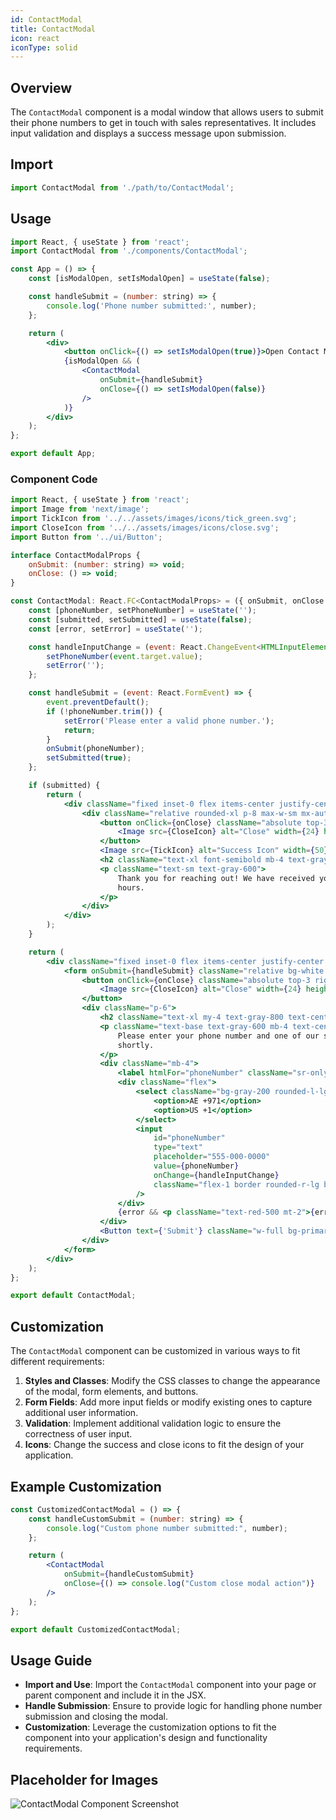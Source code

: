 ```yaml
---
id: ContactModal
title: ContactModal
icon: react
iconType: solid
---
```


## Overview

The `ContactModal` component is a modal window that allows users to submit their phone numbers to get in touch with sales representatives. It includes input validation and displays a success message upon submission.

## Import

```javascript
import ContactModal from './path/to/ContactModal';
```

## Usage

```jsx
import React, { useState } from 'react';
import ContactModal from './components/ContactModal';

const App = () => {
    const [isModalOpen, setIsModalOpen] = useState(false);

    const handleSubmit = (number: string) => {
        console.log('Phone number submitted:', number);
    };

    return (
        <div>
            <button onClick={() => setIsModalOpen(true)}>Open Contact Modal</button>
            {isModalOpen && (
                <ContactModal 
                    onSubmit={handleSubmit} 
                    onClose={() => setIsModalOpen(false)} 
                />
            )}
        </div>
    );
};

export default App;
```

### Component Code

```jsx
import React, { useState } from 'react';
import Image from 'next/image';
import TickIcon from '../../assets/images/icons/tick_green.svg';
import CloseIcon from '../../assets/images/icons/close.svg';
import Button from '../ui/Button';

interface ContactModalProps {
    onSubmit: (number: string) => void;
    onClose: () => void;
}

const ContactModal: React.FC<ContactModalProps> = ({ onSubmit, onClose }) => {
    const [phoneNumber, setPhoneNumber] = useState('');
    const [submitted, setSubmitted] = useState(false);
    const [error, setError] = useState('');

    const handleInputChange = (event: React.ChangeEvent<HTMLInputElement>) => {
        setPhoneNumber(event.target.value);
        setError('');
    };

    const handleSubmit = (event: React.FormEvent) => {
        event.preventDefault();
        if (!phoneNumber.trim()) {
            setError('Please enter a valid phone number.');
            return;
        }
        onSubmit(phoneNumber);
        setSubmitted(true);
    };

    if (submitted) {
        return (
            <div className="fixed inset-0 flex items-center justify-center bg-black bg-opacity-20 backdrop-blur-xl z-50">
                <div className="relative rounded-xl p-8 max-w-sm mx-auto text-center">
                    <button onClick={onClose} className="absolute top-3 right-3" aria-label="Close modal">
                        <Image src={CloseIcon} alt="Close" width={24} height={24} />
                    </button>
                    <Image src={TickIcon} alt="Success Icon" width={50} height={50} className="my-5 mx-auto" />
                    <h2 className="text-xl font-semibold mb-4 text-gray-800">Request Received</h2>
                    <p className="text-sm text-gray-600">
                        Thank you for reaching out! We have received your request and will contact you within 24-48
                        hours.
                    </p>
                </div>
            </div>
        );
    }

    return (
        <div className="fixed inset-0 flex items-center justify-center bg-black bg-opacity-20 backdrop-blur-xl z-50">
            <form onSubmit={handleSubmit} className="relative bg-white rounded-2xl shadow-lg w-full max-w-md">
                <button onClick={onClose} className="absolute top-3 right-3" aria-label="Close modal">
                    <Image src={CloseIcon} alt="Close" width={24} height={24} />
                </button>
                <div className="p-6">
                    <h2 className="text-xl my-4 text-gray-800 text-center">Let's Connect</h2>
                    <p className="text-base text-gray-600 mb-4 text-center">
                        Please enter your phone number and one of our sales representatives will get in touch with you
                        shortly.
                    </p>
                    <div className="mb-4">
                        <label htmlFor="phoneNumber" className="sr-only">Phone Number</label>
                        <div className="flex">
                            <select className="bg-gray-200 rounded-l-lg text-gray-700 h-10 w-20">
                                <option>AE +971</option>
                                <option>US +1</option>
                            </select>
                            <input
                                id="phoneNumber"
                                type="text"
                                placeholder="555-000-0000"
                                value={phoneNumber}
                                onChange={handleInputChange}
                                className="flex-1 border rounded-r-lg border-gray-200 h-10 text-gray-800"
                            />
                        </div>
                        {error && <p className="text-red-500 mt-2">{error}</p>}
                    </div>
                    <Button text={'Submit'} className="w-full bg-primary hover:bg-secondaryHover rounded-xl h-12" />
                </div>
            </form>
        </div>
    );
};

export default ContactModal;
```

## Customization

The `ContactModal` component can be customized in various ways to fit different requirements:

1. **Styles and Classes**: Modify the CSS classes to change the appearance of the modal, form elements, and buttons.
2. **Form Fields**: Add more input fields or modify existing ones to capture additional user information.
3. **Validation**: Implement additional validation logic to ensure the correctness of user input.
4. **Icons**: Change the success and close icons to fit the design of your application.

## Example Customization

```jsx
const CustomizedContactModal = () => {
    const handleCustomSubmit = (number: string) => {
        console.log("Custom phone number submitted:", number);
    };

    return (
        <ContactModal 
            onSubmit={handleCustomSubmit} 
            onClose={() => console.log("Custom close modal action")} 
        />
    );
};

export default CustomizedContactModal;
```

## Usage Guide

- **Import and Use**: Import the `ContactModal` component into your page or parent component and include it in the JSX.
- **Handle Submission**: Ensure to provide logic for handling phone number submission and closing the modal.
- **Customization**: Leverage the customization options to fit the component into your application's design and functionality requirements.

## Placeholder for Images

![ContactModal Component Screenshot](#)